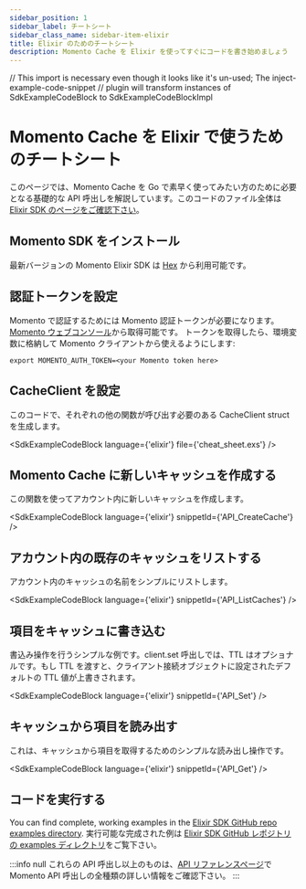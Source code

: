 ```yaml
---
sidebar_position: 1
sidebar_label: チートシート
sidebar_class_name: sidebar-item-elixir
title: Elixir のためのチートシート
description: Momento Cache を Elixir を使ってすぐにコードを書き始めましょう
---
```


// This import is necessary even though it looks like it's un-used; The inject-example-code-snippet
// plugin will transform instances of SdkExampleCodeBlock to SdkExampleCodeBlockImpl

# Momento Cache を Elixir で使うためのチートシート

このページでは、Momento Cache を Go で素早く使ってみたい方のために必要となる基礎的な API 呼出しを解説しています。このコードのファイル全体は[Elixir SDK のページをご確認下さい](https://github.com/momentohq/client-sdk-elixir/tree/main/examples)。

## Momento SDK をインストール

最新バージョンの Momento Elixir SDK は [Hex](https://hex.pm/packages/gomomento) から利用可能です。

## 認証トークンを設定

Momento で認証するためには Momento 認証トークンが必要になります。[Momento ウェブコンソール](https://console.gomomento.com/caches)から取得可能です。
トークンを取得したら、環境変数に格納して Momento クライアントから使えるようにします:

```
export MOMENTO_AUTH_TOKEN=<your Momento token here>
```

## CacheClient を設定

このコードで、それぞれの他の関数が呼び出す必要のある CacheClient struct を生成します。

<SdkExampleCodeBlock language={'elixir'} file={'cheat_sheet.exs'} />

## Momento Cache に新しいキャッシュを作成する

この関数を使ってアカウント内に新しいキャッシュを作成します。

<SdkExampleCodeBlock language={'elixir'} snippetId={'API_CreateCache'} />

## アカウント内の既存のキャッシュをリストする

アカウント内のキャッシュの名前をシンプルにリストします。

<SdkExampleCodeBlock language={'elixir'} snippetId={'API_ListCaches'} />

## 項目をキャッシュに書き込む

書込み操作を行うシンプルな例です。client.set 呼出しでは、TTL はオプショナルです。もし TTL を渡すと、クライアント接続オブジェクトに設定されたデフォルトの TTL 値が上書きされます。

<SdkExampleCodeBlock language={'elixir'} snippetId={'API_Set'} />

## キャッシュから項目を読み出す

これは、キャッシュから項目を取得するためのシンプルな読み出し操作です。

<SdkExampleCodeBlock language={'elixir'} snippetId={'API_Get'} />

## コードを実行する

You can find complete, working examples in the [Elixir SDK GitHub repo examples directory](https://github.com/momentohq/client-sdk-elixir/tree/main/examples).
実行可能な完成された例は [Elixir SDK GitHub レポジトリの examples ディレクトリ](https://github.com/momentohq/client-sdk-elixir/tree/main/examples)をご覧下さい。

:::info null
これらの API 呼出し以上のものは、[API リファレンスページ](/develop/api-reference/index.mdx)で Momento API 呼出しの全種類の詳しい情報をご確認下さい。
:::
